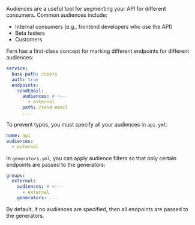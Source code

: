 Audiences are a useful tool for segmenting your API for different consumers. Common audiences include:

- Internal consumers (e.g., frontend developers who use the API)
- Beta testers
- Customers

Fern has a first-class concept for marking different endpoints for different audiences:

```yaml user.yml
service:
  base-path: /users
  auth: true
  endpoints:
    sendEmail:
      audiences: # <---
        - external
      path: /send-email
      ...
```

To prevent typos, you must specify all your audiences in `api.yml`:

```yaml api.yml
name: api
audiences:
  - external
```

In `generators.yml`, you can apply audience filters so that only certain
endpoints are passed to the generators:

```yaml generators.yml
groups:
  external:
    audiences: # <---
      - external
    generators: ...
```

By default, if no audiences are specified, then all endpoints are passed to the
generators.
